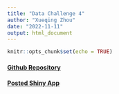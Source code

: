 ```yaml
---
title: "Data Challenge 4"
author: "Xueqing Zhou"
date: "2022-11-11"
output: html_document
---
```


```r
knitr::opts_chunk$set(echo = TRUE)
```

#### [Github Repository](https://github.com/zzNOTfound/cornell-med-ds1.git)

#### [Posted Shiny App](https://zznotfound.shinyapps.io/datachallenge_4/)
